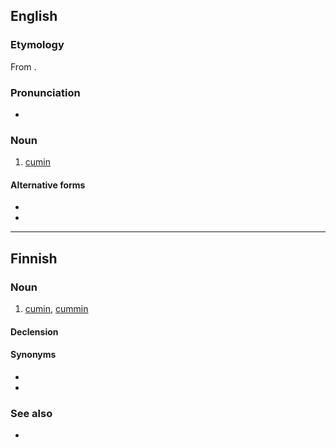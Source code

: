 ==English==

===Etymology===
From {{bor|en|hi|जीरा}}.

===Pronunciation===
* {{IPA|en|/ˈdʒiːɹə/}}

===Noun===
{{en-noun|-}}

# {{lb|en|India|cooking}} [[cumin]]

====Alternative forms====
* {{l|en|zeera}}
* {{l|en|zira}}

{{topics|en|Scandiceae tribe plants|Spices}}

----

==Finnish==

===Noun===
{{fi-noun}}

# [[cumin]], [[cummin]] {{gloss|spice}}

====Declension====
{{fi-decl-kala|jeer|||a}}

====Synonyms====
* {{l|fi|juustokumina}}
* {{l|fi|roomankumina}}

===See also===
* {{l|fi|kumina}}

{{topics|fi|Celery family plants|Spices}}